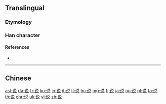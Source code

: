 {{character info/new}}
{{also|說|説}}
==Translingual==
{{Han simplified forms|說|説|说}}
{{stroke order|stroke=9}}

===Etymology===
{{Han simp|説|f=訁|t=讠}}

===Han character===
{{Han char|rn=149|rad=讠|as=07|sn=9|four=3871|canj=IVCRU|ids=⿰讠兑}}

====References====
* {{Han ref|kx=1188.181|hdz=63979.040|uh=8BF4|ud=35828}}

----

==Chinese==
{{zh-see|說}}

[[ast:说]]
[[da:说]]
[[fr:说]]
[[ko:说]]
[[io:说]]
[[it:说]]
[[lt:说]]
[[hu:说]]
[[mg:说]]
[[fj:说]]
[[ja:说]]
[[no:说]]
[[pl:说]]
[[ta:说]]
[[th:说]]
[[chr:说]]
[[uk:说]]
[[vi:说]]
[[zh:说]]